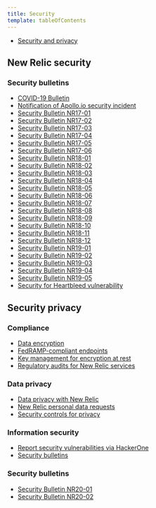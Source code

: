 ```yaml
---
title: Security
template: tableOfContents
---
```


* [Security and privacy](/docs/security)

## New Relic security

### Security bulletins

* [COVID-19 Bulletin](/docs/security/new-relic-security/security-bulletins/covid-19-bulletin)
* [Notification of Apollo.io security incident](/docs/security/new-relic-security/security-bulletins/notification-apolloio-security-incident)
* [Security Bulletin NR17-01](/docs/security/new-relic-security/security-bulletins/security-bulletin-nr17-01)
* [Security Bulletin NR17-02](/docs/security/new-relic-security/security-bulletins/security-bulletin-nr17-02)
* [Security Bulletin NR17-03](/docs/security/new-relic-security/security-bulletins/security-bulletin-nr17-03)
* [Security Bulletin NR17-04](/docs/security/new-relic-security/security-bulletins/security-bulletin-nr17-04)
* [Security Bulletin NR17-05](/docs/security/new-relic-security/security-bulletins/security-bulletin-nr17-05)
* [Security Bulletin NR17-06](/docs/security/new-relic-security/security-bulletins/security-bulletin-nr17-06)
* [Security Bulletin NR18-01](/docs/security/new-relic-security/security-bulletins/security-bulletin-nr18-01)
* [Security Bulletin NR18-02](/docs/security/new-relic-security/security-bulletins/security-bulletin-nr18-02)
* [Security Bulletin NR18-03](/docs/security/new-relic-security/security-bulletins/security-bulletin-nr18-03)
* [Security Bulletin NR18-04](/docs/security/new-relic-security/security-bulletins/security-bulletin-nr18-04)
* [Security Bulletin NR18-05](/docs/security/new-relic-security/security-bulletins/security-bulletin-nr18-05)
* [Security Bulletin NR18-06](/docs/security/new-relic-security/security-bulletins/security-bulletin-nr18-06)
* [Security Bulletin NR18-07](/docs/security/new-relic-security/security-bulletins/security-bulletin-nr18-07)
* [Security Bulletin NR18-08](/docs/security/new-relic-security/security-bulletins/security-bulletin-nr18-08)
* [Security Bulletin NR18-09](/docs/security/new-relic-security/security-bulletins/security-bulletin-nr18-09)
* [Security Bulletin NR18-10](/docs/security/new-relic-security/security-bulletins/security-bulletin-nr18-10)
* [Security Bulletin NR18-11](/docs/security/new-relic-security/security-bulletins/security-bulletin-nr18-11)
* [Security Bulletin NR18-12](/docs/security/new-relic-security/security-bulletins/security-bulletin-nr18-12)
* [Security Bulletin NR19-01](/docs/security/new-relic-security/security-bulletins/security-bulletin-nr19-01)
* [Security Bulletin NR19-02](/docs/security/new-relic-security/security-bulletins/security-bulletin-nr19-02)
* [Security Bulletin NR19-03](/docs/security/new-relic-security/security-bulletins/security-bulletin-nr19-03)
* [Security Bulletin NR19-04](/docs/security/new-relic-security/security-bulletins/security-bulletin-nr19-04)
* [Security Bulletin NR19-05](/docs/security/new-relic-security/security-bulletins/security-bulletin-nr19-05)
* [Security for Heartbleed vulnerability](/docs/security/new-relic-security/security-bulletins/security-heartbleed-vulnerability)

## Security privacy

### Compliance

* [Data encryption](/docs/security/security-privacy/compliance/data-encryption)
* [FedRAMP-compliant endpoints](/docs/security/security-privacy/compliance/fedramp-compliant-endpoints)
* [Key management for encryption at rest](/docs/security/security-privacy/compliance/key-management-encryption-rest)
* [Regulatory audits for New Relic services](/docs/security/security-privacy/compliance/regulatory-audits-new-relic-services)

### Data privacy

* [Data privacy with New Relic](/docs/security/security-privacy/data-privacy/data-privacy-new-relic)
* [New Relic personal data requests](/docs/security/security-privacy/data-privacy/new-relic-personal-data-requests)
* [Security controls for privacy](/docs/security/security-privacy/data-privacy/security-controls-privacy)

### Information security

* [Report security vulnerabilities via HackerOne](/docs/security/security-privacy/information-security/report-security-vulnerabilities-hackerone)
* [Security bulletins](/docs/security/security-privacy/information-security/security-bulletins)

### Security bulletins

* [Security Bulletin NR20-01](/docs/security/security-privacy/security-bulletins/security-bulletin-nr20-01)
* [Security Bulletin NR20-02](/docs/security/security-privacy/security-bulletins/security-bulletin-nr20-02)
